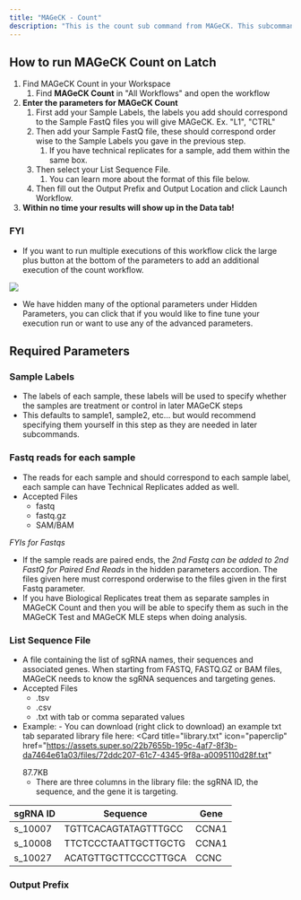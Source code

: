 ```yaml
---
title: "MAGeCK - Count"
description: "This is the count sub command from MAGeCK. This subcommand collects sgRNA read count information from fastq files or raw count files. The output count table can be used directly in the [MAGeCK Test](https://latch.wiki/mageck-test) or the [MAGeCK MLE](https://latch.wiki/mageck-mle) workflow."
---
```


## How to run MAGeCK Count on Latch

1. Find MAGeCK Count in your Workspace
   1. Find **MAGeCK Count** in "All Workflows" and open the workflow
2. **Enter the parameters for MAGeCK Count**
   1. First add your Sample Labels, the labels you add should correspond to the Sample FastQ files you will give MAGeCK. Ex. "L1", "CTRL"
   2. Then add your Sample FastQ file, these should correspond order wise to the Sample Labels you gave in the previous step.
      1. If you have technical replicates for a sample, add them within the same box.
   3. Then select your List Sequence File.
      1. You can learn more about the format of this file below.
   4. Then fill out the Output Prefix and Output Location and click Launch Workflow.
3. **Within no time your results will show up in the Data tab!**

### FYI

- If you want to run multiple executions of this workflow click the large plus button at the bottom of the parameters to add an additional execution of the count workflow.

![](/images/mageck-count.gif)

- We have hidden many of the optional parameters under Hidden Parameters, you can click that if you would like to fine tune your execution run or want to use any of the advanced parameters.

## Required Parameters

### Sample Labels

- The labels of each sample, these labels will be used to specify whether the samples are treatment or control in later MAGeCK steps
- This defaults to sample1, sample2, etc… but would recommend specifying them yourself in this step as they are needed in later subcommands.

### Fastq reads for each sample

- The reads for each sample and should correspond to each sample label, each sample can have Technical Replicates added as well.
- Accepted Files
  - fastq
  - fastq.gz
  - SAM/BAM

_FYIs for Fastqs_

- If the sample reads are paired ends, the _2nd Fastq can be added to 2nd FastQ for Paired End Reads_ in the hidden parameters accordion. The files given here must correspond orderwise to the files given in the first Fastq parameter.
- If you have Biological Replicates treat them as separate samples in MAGeCK Count and then you will be able to specify them as such in the MAGeCK Test and MAGeCK MLE steps when doing analysis.

### List Sequence File

- A file containing the list of sgRNA names, their sequences and associated genes. When starting from FASTQ, FASTQ.GZ or BAM files, MAGeCK needs to know the sgRNA sequences and targeting genes.
- Accepted Files
  - .tsv
  - .csv
  - .txt with tab or comma separated values
- Example: - You can download (right click to download) an example txt tab separated library file here:
  <Card
    title="library.txt"
    icon="paperclip"
    href="https://assets.super.so/22b7655b-195c-4af7-8f3b-da7464e61a03/files/72ddc207-61c7-4345-9f8a-a0095110d28f.txt"
  >
    87.7KB
  </Card>
  - There are three columns in the library file: the sgRNA ID, the sequence, and
  the gene it is targeting.

| sgRNA ID | Sequence             | Gene  |
| -------- | -------------------- | ----- |
| s_10007  | TGTTCACAGTATAGTTTGCC | CCNA1 |
| s_10008  | TTCTCCCTAATTGCTTGCTG | CCNA1 |
| s_10027  | ACATGTTGCTTCCCCTTGCA | CCNC  |

### Output Prefix
